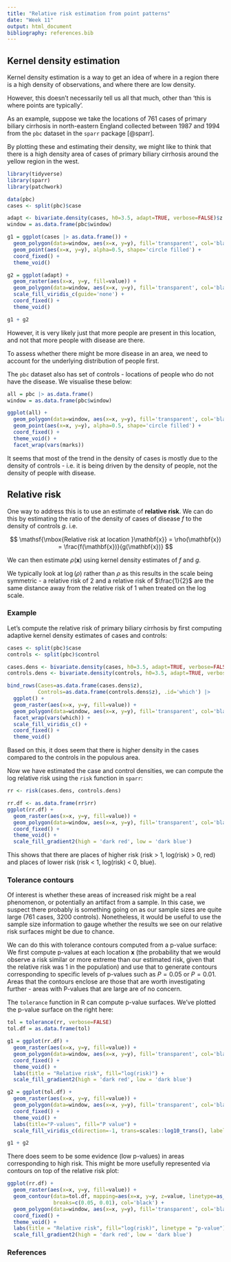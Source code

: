 ```yaml
---
title: "Relative risk estimation from point patterns"
date: "Week 11"
output: html_document
bibliography: references.bib
---
```


## Kernel density estimation

Kernel density estimation is a way to get an idea of where in a region there is a high density of observations, and where there are low density.

However, this doesn't necessarily tell us all that much, other than 'this is where points are typically'.

As an example, suppose we take the locations of 761 cases of primary biliary cirrhosis in north-eastern England collected between 1987 and 1994 from the `pbc` dataset in the `sparr` package [@sparr].

By plotting these and estimating their density, we might like to think that there is a high density area of cases of primary biliary cirrhosis around the yellow region in the west.

```r
library(tidyverse)
library(sparr)
library(patchwork)

data(pbc)
cases <- split(pbc)$case

adapt <- bivariate.density(cases, h0=3.5, adapt=TRUE, verbose=FALSE)$z |> as.data.frame()
window = as.data.frame(pbc$window)

g1 = ggplot(cases |> as.data.frame()) +
  geom_polygon(data=window, aes(x=x, y=y), fill='transparent', col='black') +
  geom_point(aes(x=x, y=y), alpha=0.5, shape='circle filled') +
  coord_fixed() +
  theme_void()

g2 = ggplot(adapt) +
  geom_raster(aes(x=x, y=y, fill=value)) +
  geom_polygon(data=window, aes(x=x, y=y), fill='transparent', col='black') +
  scale_fill_viridis_c(guide='none') +
  coord_fixed() +
  theme_void()

g1 + g2
```

However, it is very likely just that more people are present in this location, and not that more people with disease are there.

To assess whether there might be more disease in an area, we need to account for the underlying distribution of people first.

The `pbc` dataset also has set of controls - locations of people who do not have the disease. We visualise these below:

```r
all = pbc |> as.data.frame()
window = as.data.frame(pbc$window)

ggplot(all) +
  geom_polygon(data=window, aes(x=x, y=y), fill='transparent', col='black') +
  geom_point(aes(x=x, y=y), alpha=0.5, shape='circle filled') +
  coord_fixed() +
  theme_void() +
  facet_wrap(vars(marks))
```

It seems that most of the trend in the density of cases is mostly due to the density of controls - i.e. it is being driven by the density of people, not the density of people with disease.

## Relative risk

One way to address this is to use an estimate of **relative risk**. We can do this by estimating the ratio of the density of cases of disease $f$ to the density of controls $g$. i.e.

$$
\mathsf{\mbox{Relative risk at location }\mathbf{x}} = \rho(\mathbf{x}) = \frac{f(\mathbf{x})}{g(\mathbf{x})}
$$

We can then estimate $\rho(\mathbf{x})$ using kernel density estimates of $f$ and $g$.

We typically look at $\log(\rho)$ rather than $\rho$ as this results in the scale being symmetric - a relative risk of $2$ and a relative risk of $\frac{1}{2}$ are the same distance away from the relative risk of 1 when treated on the log scale.

### Example

Let's compute the relative risk of primary biliary cirrhosis by first computing adaptive kernel density estimates of cases and controls:

```r
cases <- split(pbc)$case
controls <- split(pbc)$control

cases.dens <- bivariate.density(cases, h0=3.5, adapt=TRUE, verbose=FALSE)
controls.dens <- bivariate.density(controls, h0=3.5, adapt=TRUE, verbose=FALSE)

bind_rows(Cases=as.data.frame(cases.dens$z),
          Controls=as.data.frame(controls.dens$z), .id='which') |>
  ggplot() +
  geom_raster(aes(x=x, y=y, fill=value)) +
  geom_polygon(data=window, aes(x=x, y=y), fill='transparent', col='black') +
  facet_wrap(vars(which)) +
  scale_fill_viridis_c() +
  coord_fixed() +
  theme_void()
```

Based on this, it does seem that there is higher density in the cases compared to the controls in the populous area.

Now we have estimated the case and control densities, we can compute the log relative risk using the `risk` function in `sparr`:

```r
rr <- risk(cases.dens, controls.dens)

rr.df <- as.data.frame(rr$rr)
ggplot(rr.df) +
  geom_raster(aes(x=x, y=y, fill=value)) +
  geom_polygon(data=window, aes(x=x, y=y), fill='transparent', col='black') +
  coord_fixed() +
  theme_void() +
  scale_fill_gradient2(high = 'dark red', low = 'dark blue')
```

This shows that there are places of higher risk (risk > 1, log(risk) > 0, red) and places of lower risk (risk < 1, log(risk) < 0, blue).

### Tolerance contours

Of interest is whether these areas of increased risk might be a real phenomenon, or potentially an artifact from a sample. In this case, we suspect there probably is something going on as our sample sizes are quite large (761 cases, 3200 controls). Nonetheless, it would be useful to use the sample size information to gauge whether the results we see on our relative risk surfaces might be due to chance.

We can do this with tolerance contours computed from a p-value surface: We first compute p-values at each location $\mathbf{x}$ (the probability that we would observe a risk similar or more extreme than our estimated risk, given that the relative risk was 1 in the population) and use that to generate contours corresponding to specific levels of p-values such as $P=0.05$ or $P=0.01$. Areas that the contours enclose are those that are worth investigating further - areas with P-values that are large are of no concern.

The `tolerance` function in R can compute p-value surfaces. We've plotted the p-value surface on the right here:

```r
tol = tolerance(rr, verbose=FALSE)
tol.df = as.data.frame(tol)

g1 = ggplot(rr.df) +
  geom_raster(aes(x=x, y=y, fill=value)) +
  geom_polygon(data=window, aes(x=x, y=y), fill='transparent', col='black') +
  coord_fixed() +
  theme_void() +
  labs(title = "Relative risk", fill="log(risk)") +
  scale_fill_gradient2(high = 'dark red', low = 'dark blue')

g2 = ggplot(tol.df) +
  geom_raster(aes(x=x, y=y, fill=value)) +
  geom_polygon(data=window, aes(x=x, y=y), fill='transparent', col='black') +
  coord_fixed() +
  theme_void() +
  labs(title="P-values", fill="P value") +
  scale_fill_viridis_c(direction=-1, trans=scales::log10_trans(), labels=scales::label_comma())

g1 + g2
```

There does seem to be some evidence (low p-values) in areas corresponding to high risk. This might
be more usefully represented via contours on top of the relative risk plot:

```r
ggplot(rr.df) +
  geom_raster(aes(x=x, y=y, fill=value)) +
  geom_contour(data=tol.df, mapping=aes(x=x, y=y, z=value, linetype=as_factor(..level..)),
               breaks=c(0.05, 0.01), col='black') +
  geom_polygon(data=window, aes(x=x, y=y), fill='transparent', col='black') +
  coord_fixed() +
  theme_void() +
  labs(title = "Relative risk", fill="log(risk)", linetype = "p-value") +
  scale_fill_gradient2(high = 'dark red', low = 'dark blue')
```

### References

